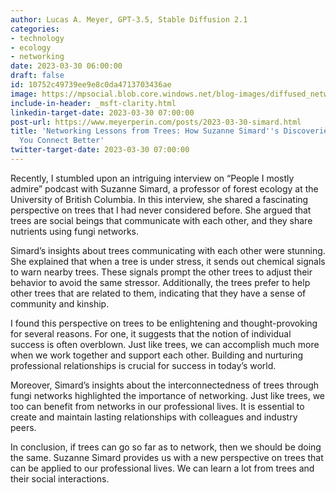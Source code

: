 ```yaml
---
author: Lucas A. Meyer, GPT-3.5, Stable Diffusion 2.1
categories:
- technology
- ecology
- networking
date: 2023-03-30 06:00:00
draft: false
id: 10752c49739ee9e8c0da4713703436ae
image: https://mpsocial.blob.core.windows.net/blog-images/diffused_network_of_trees.png
include-in-header: _msft-clarity.html
linkedin-target-date: 2023-03-30 07:00:00
post-url: https://www.meyerperin.com/posts/2023-03-30-simard.html
title: 'Networking Lessons from Trees: How Suzanne Simard''s Discoveries Can Help
  You Connect Better'
twitter-target-date: 2023-03-30 07:00:00
---
```

Recently, I stumbled upon an intriguing interview on "People I mostly admire" podcast with Suzanne Simard, a professor of forest ecology at the University of British Columbia. In this interview, she shared a fascinating perspective on trees that I had never considered before. She argued that trees are social beings that communicate with each other, and they share nutrients using fungi networks. 

Simard's insights about trees communicating with each other were stunning. She explained that when a tree is under stress, it sends out chemical signals to warn nearby trees. These signals prompt the other trees to adjust their behavior to avoid the same stressor. Additionally, the trees prefer to help other trees that are related to them, indicating that they have a sense of community and kinship.

I found this perspective on trees to be enlightening and thought-provoking for several reasons. For one, it suggests that the notion of individual success is often overblown. Just like trees, we can accomplish much more when we work together and support each other. Building and nurturing professional relationships is crucial for success in today's world.

Moreover, Simard's insights about the interconnectedness of trees through fungi networks highlighted the importance of networking. Just like trees, we too can benefit from networks in our professional lives. It is essential to create and maintain lasting relationships with colleagues and industry peers.

In conclusion, if trees can go so far as to network, then we should be doing the same. Suzanne Simard provides us with a new perspective on trees that can be applied to our professional lives. We can learn a lot from trees and their social interactions.